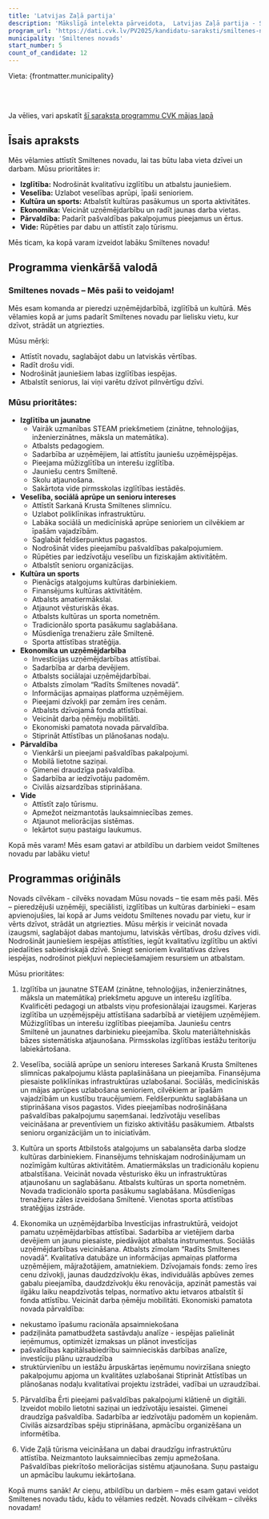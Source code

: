 ```yaml
---
title: 'Latvijas Zaļā partija'
description: 'Mākslīgā intelekta pārveidota,  Latvijas Zaļā partija - Smiltenes novads programma vienkāršā valodā'
program_url: 'https://dati.cvk.lv/PV2025/kandidatu-saraksti/smiltenes-novads/latvijas-zala-partija'
municipality: 'Smiltenes novads'
start_number: 5
count_of_candidate: 12
---
```



Vieta: {frontmatter.municipality}<br/>

<Badge text="Izglītība un jaunatne" variant="note" size="small" /> <Badge text="Veselības aprūpe senioriem" variant="note" size="small" /> <Badge text="Kultūra un sports" variant="note" size="small" /> <Badge text="Uzņēmējdarbības atbalsts" variant="note" size="small" /> <Badge text="Pašvaldības pakalpojumu pieejamība" variant="note" size="small" />

<br/><br/> 

<Card title='Šis ir mākslīga intelekta ģenerēts apraksts' icon='starlight'>
    Ja vēlies, vari apskatīt <a href={frontmatter.program_url} target='_blank'>šī saraksta programmu CVK mājas lapā</a>
    </Card>

## Īsais apraksts

Mēs vēlamies attīstīt Smiltenes novadu, lai tas būtu laba vieta dzīvei un darbam. Mūsu prioritātes ir:

*   **Izglītība:** Nodrošināt kvalitatīvu izglītību un atbalstu jauniešiem.
*   **Veselība:** Uzlabot veselības aprūpi, īpaši senioriem.
*   **Kultūra un sports:** Atbalstīt kultūras pasākumus un sporta aktivitātes.
*   **Ekonomika:** Veicināt uzņēmējdarbību un radīt jaunas darba vietas.
*   **Pārvaldība:** Padarīt pašvaldības pakalpojumus pieejamus un ērtus.
*   **Vide:** Rūpēties par dabu un attīstīt zaļo tūrismu.

Mēs ticam, ka kopā varam izveidot labāku Smiltenes novadu!

## Programma vienkāršā valodā

### Smiltenes novads – Mēs paši to veidojam!

Mēs esam komanda ar pieredzi uzņēmējdarbībā, izglītībā un kultūrā. Mēs vēlamies kopā ar jums padarīt Smiltenes novadu par lielisku vietu, kur dzīvot, strādāt un atgriezties.

Mūsu mērķi:
*   Attīstīt novadu, saglabājot dabu un latviskās vērtības.
*   Radīt drošu vidi.
*   Nodrošināt jauniešiem labas izglītības iespējas.
*   Atbalstīt seniorus, lai viņi varētu dzīvot pilnvērtīgu dzīvi.

### Mūsu prioritātes:

*   **Izglītība un jaunatne**
    *   Vairāk uzmanības STEAM priekšmetiem (zinātne, tehnoloģijas, inženierzinātnes, māksla un matemātika).
    *   Atbalsts pedagogiem.
    *   Sadarbība ar uzņēmējiem, lai attīstītu jauniešu uzņēmējspējas.
    *   Pieejama mūžizglītība un interešu izglītība.
    *   Jauniešu centrs Smiltenē.
    *   Skolu atjaunošana.
    *   Sakārtota vide pirmsskolas izglītības iestādēs.
*   **Veselība, sociālā aprūpe un senioru intereses**
    *   Attīstīt Sarkanā Krusta Smiltenes slimnīcu.
    *   Uzlabot poliklīnikas infrastruktūru.
    *   Labāka sociālā un medicīniskā aprūpe senioriem un cilvēkiem ar īpašām vajadzībām.
    *   Saglabāt feldšerpunktus pagastos.
    *   Nodrošināt vides pieejamību pašvaldības pakalpojumiem.
    *   Rūpēties par iedzīvotāju veselību un fiziskajām aktivitātēm.
    *   Atbalstīt senioru organizācijas.
*   **Kultūra un sports**
    *   Pienācīgs atalgojums kultūras darbiniekiem.
    *   Finansējums kultūras aktivitātēm.
    *   Atbalsts amatiermākslai.
    *   Atjaunot vēsturiskās ēkas.
    *   Atbalsts kultūras un sporta nometnēm.
    *   Tradicionālo sporta pasākumu saglabāšana.
    *   Mūsdienīga trenažieru zāle Smiltenē.
    *   Sporta attīstības stratēģija.
*   **Ekonomika un uzņēmējdarbība**
    *   Investīcijas uzņēmējdarbības attīstībai.
    *   Sadarbība ar darba devējiem.
    *   Atbalsts sociālajai uzņēmējdarbībai.
    *   Atbalsts zīmolam “Radīts Smiltenes novadā”.
    *   Informācijas apmaiņas platforma uzņēmējiem.
    *   Pieejami dzīvokļi par zemām īres cenām.
    *   Atbalsts dzīvojamā fonda attīstībai.
    *   Veicināt darba ņēmēju mobilitāti.
    *   Ekonomiski pamatota novada pārvaldība.
    *   Stiprināt Attīstības un plānošanas nodaļu.
*   **Pārvaldība**
    *   Vienkārši un pieejami pašvaldības pakalpojumi.
    *   Mobilā lietotne saziņai.
    *   Ģimenei draudzīga pašvaldība.
    *   Sadarbība ar iedzīvotāju padomēm.
    *   Civilās aizsardzības stiprināšana.
*   **Vide**
    *   Attīstīt zaļo tūrismu.
    *   Apmežot neizmantotās lauksaimniecības zemes.
    *   Atjaunot meliorācijas sistēmas.
    *   Iekārtot suņu pastaigu laukumus.

Kopā mēs varam!
Mēs esam gatavi ar atbildību un darbiem veidot Smiltenes novadu par labāku vietu!

## Programmas oriģināls

Novads cilvēkam - cilvēks novadam
Mūsu novads – tie esam mēs paši.
Mēs – pieredzējuši uzņēmēji, speciālisti, izglītības un kultūras darbinieki – esam apvienojušies, lai kopā ar Jums veidotu Smiltenes novadu par vietu, kur ir vērts dzīvot, strādāt un atgriezties. Mūsu mērķis ir veicināt novada izaugsmi, saglabājot dabas mantojumu, latviskās vērtības, drošu dzīves vidi. Nodrošināt jauniešiem iespējas attīstīties, iegūt kvalitatīvu izglītību un aktīvi piedalīties sabiedriskajā dzīvē. Sniegt senioriem kvalitatīvas dzīves iespējas, nodrošinot piekļuvi nepieciešamajiem resursiem un atbalstam.

Mūsu prioritātes:
1. Izglītība un jaunatne
STEAM (zinātne, tehnoloģijas, inženierzinātnes, māksla un matemātika) priekšmetu apguve un interešu izglītība.
Kvalificēti pedagogi un atbalsts viņu profesionālajai izaugsmei.
Karjeras izglītība un uzņēmējspēju attīstīšana sadarbībā ar vietējiem uzņēmējiem.
Mūžizglītības un interešu izglītības pieejamība.
Jauniešu centrs Smiltenē un jaunatnes darbinieku pieejamība.
Skolu materiāltehniskās bāzes sistemātiska atjaunošana.
Pirmsskolas izglītības iestāžu teritoriju labiekārtošana.

2. Veselība, sociālā aprūpe un senioru intereses
Sarkanā Krusta Smiltenes slimnīcas pakalpojumu klāsta paplašināšana un pieejamība.
Finansējuma piesaiste poliklīnikas infrastruktūras uzlabošanai.
Sociālās, medicīniskās un mājas aprūpes uzlabošana senioriem, cilvēkiem ar īpašām vajadzībām un kustību traucējumiem.
Feldšerpunktu saglabāšana un stiprināšana visos pagastos.
Vides pieejamības nodrošināšana pašvaldības pakalpojumu saņemšanai.
Iedzīvotāju veselības veicināšana ar preventīviem un fizisko aktivitāšu pasākumiem.
Atbalsts senioru organizācijām un to iniciatīvām.

3. Kultūra un sports
Atbilstošs atalgojums un sabalansēta darba slodze kultūras darbiniekiem.
Finansējums tehniskajam nodrošinājumam un nozīmīgām kultūras aktivitātēm.
Amatiermākslas un tradicionālu kopienu atbalstīšana.
Veicināt novada vēsturisko ēku un infrastruktūras atjaunošanu un saglabāšanu.
Atbalsts kultūras un sporta nometnēm.
Novada tradicionālo sporta pasākumu saglabāšana.
Mūsdienīgas trenažieru zāles izveidošana Smiltenē.
Vienotas sporta attīstības stratēģijas izstrāde.

4. Ekonomika un uzņēmējdarbība
Investīcijas infrastruktūrā, veidojot pamatu uzņēmējdarbības attīstībai.
Sadarbība ar vietējiem darba devējiem un jaunu piesaiste, piedāvājot atbalsta instrumentus.
Sociālās uzņēmējdarbības veicināšana.
Atbalsts zīmolam “Radīts Smiltenes novadā”.
Kvalitatīva datubāze un informācijas apmaiņas platforma uzņēmējiem, mājražotājiem, amatniekiem.
Dzīvojamais fonds: zemo īres cenu dzīvokļi, jaunas daudzdzīvokļu ēkas, individuālās apbūves zemes gabalu pieejamība, daudzdzīvokļu ēku renovācija, apzināt pamestās vai ilgāku laiku neapdzīvotās telpas, normatīvo aktu ietvaros atbalstīt šī fonda attīstību.
Veicināt darba ņēmēju mobilitāti.
Ekonomiski pamatota novada pārvaldība:
- nekustamo īpašumu racionāla apsaimniekošana
- padziļināta pamatbudžeta sastāvdaļu analīze - iespējas palielināt ieņēmumus, optimizēt izmaksas un plānot investīcijas
- pašvaldības kapitālsabiedrību saimnieciskās darbības analīze, investīciju plānu uzraudzība
- struktūrvienību un iestāžu ārpuskārtas ieņēmumu novirzīšana sniegto pakalpojumu apjoma un kvalitātes uzlabošanai
Stiprināt Attīstības un plānošanas nodaļu kvalitatīvai projektu izstrādei, vadībai un uzraudzībai.

5. Pārvaldība
Ērti pieejami pašvaldības pakalpojumi klātienē un digitāli.
Izveidot mobilo lietotni saziņai un iedzīvotāju iesaistei.
Ģimenei draudzīga pašvaldība.
Sadarbība ar iedzīvotāju padomēm un kopienām.
Civilās aizsardzības spēju stiprināšana, apmācību organizēšana un informētība.

6. Vide
Zaļā tūrisma veicināšana un dabai draudzīgu infrastruktūru attīstība.
Neizmantoto lauksaimniecības zemju apmežošana.
Pašvaldības piekrītošo meliorācijas sistēmu atjaunošana.
Suņu pastaigu un apmācību laukumu iekārtošana.

Kopā mums sanāk!
Ar cieņu, atbildību un darbiem – mēs esam gatavi veidot Smiltenes novadu tādu, kādu to vēlamies redzēt. Novads cilvēkam – cilvēks novadam!
